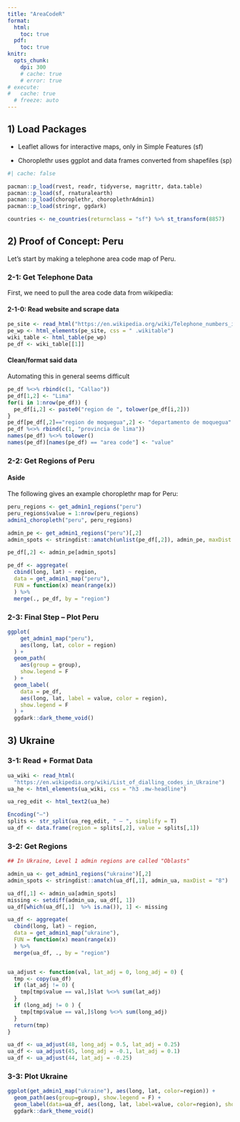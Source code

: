 ```yaml
---
title: "AreaCodeR"
format:
  html:
    toc: true
  pdf:
    toc: true
knitr:
  opts_chunk:
    dpi: 300
    # cache: true
    # error: true
# execute:
#   cache: true
  # freeze: auto
---
```



## 1) Load Packages

- Leaflet allows for interactive maps, only in Simple Features (sf)

- Choroplethr uses ggplot and data frames converted from shapefiles (sp)

```r
#| cache: false

pacman::p_load(rvest, readr, tidyverse, magrittr, data.table)
pacman::p_load(sf, rnaturalearth)
pacman::p_load(choroplethr, choroplethrAdmin1)
pacman::p_load(stringr, ggdark)
```

```r
countries <- ne_countries(returnclass = "sf") %>% st_transform(8857) 
```

## 2) Proof of Concept: Peru

Let's start by making a telephone area code map of Peru.

### 2-1: Get Telephone Data

First, we need to pull the area code data from wikipedia:

#### 2-1-0: Read website and scrape data

```r
pe_site <- read_html("https://en.wikipedia.org/wiki/Telephone_numbers_in_Peru")
pe_wp <- html_elements(pe_site, css = " .wikitable")
wiki_table <- html_table(pe_wp)
pe_df <- wiki_table[[1]]
```

#### Clean/format said data

Automating this in general seems difficult

```r
pe_df %<>% rbind(c(1, "Callao"))
pe_df[1,2] <- "Lima"
for(i in 1:nrow(pe_df)) {
  pe_df[i,2] <- paste0("region de ", tolower(pe_df[i,2])) 
}
pe_df[pe_df[,2]=="region de moquegua",2] <- "departamento de moquegua"
pe_df %<>% rbind(c(1, "provincia de lima")) 
names(pe_df) %<>% tolower()
names(pe_df)[names(pe_df) == "area code"] <- "value"
```


### 2-2: Get Regions of Peru

::::{.callout-note collapse="true"}
#### Aside

The following gives an example choroplethr map for Peru:

```r
peru_regions <- get_admin1_regions("peru")
peru_regions$value = 1:nrow(peru_regions)
admin1_choropleth("peru", peru_regions)
```
::::


```r
admin_pe <- get_admin1_regions("peru")[,2]
admin_spots <- stringdist::amatch(unlist(pe_df[,2]), admin_pe, maxDist = "10")

pe_df[,2] <- admin_pe[admin_spots]

pe_df <- aggregate(
  cbind(long, lat) ~ region, 
  data = get_admin1_map("peru"),
  FUN = function(x) mean(range(x))
  ) %>% 
  merge(., pe_df, by = "region")
```


### 2-3: Final Step -- Plot Peru

```r
ggplot(
    get_admin1_map("peru"),
    aes(long, lat, color = region)
  ) + 
  geom_path(
    aes(group = group), 
    show.legend = F
  ) +
  geom_label(
    data = pe_df, 
    aes(long, lat, label = value, color = region), 
    show.legend = F
  ) +
  ggdark::dark_theme_void()
```

## 3) Ukraine


### 3-1: Read + Format Data

```r
ua_wiki <- read_html(
  "https://en.wikipedia.org/wiki/List_of_dialling_codes_in_Ukraine")
ua_he <- html_elements(ua_wiki, css = "h3 .mw-headline")

ua_reg_edit <- html_text2(ua_he) 

Encoding("–")
splits <- str_split(ua_reg_edit, " – ", simplify = T)
ua_df <- data.frame(region = splits[,2], value = splits[,1])
```

### 3-2: Get Regions
```r
## In Ukraine, Level 1 admin regions are called "Oblasts"

admin_ua <- get_admin1_regions("ukraine")[,2]
admin_spots <- stringdist::amatch(ua_df[,1], admin_ua, maxDist = "8")

ua_df[,1] <- admin_ua[admin_spots]
missing <- setdiff(admin_ua, ua_df[, 1])
ua_df[which(ua_df[,1]  %>% is.na()), 1] <- missing

ua_df <- aggregate(
  cbind(long, lat) ~ region, 
  data = get_admin1_map("ukraine"),
  FUN = function(x) mean(range(x))
  ) %>% 
  merge(ua_df, ., by = "region")


ua_adjust <- function(val, lat_adj = 0, long_adj = 0) {
  tmp <- copy(ua_df)
  if (lat_adj != 0) {
    tmp[tmp$value == val,]$lat %<>% sum(lat_adj)
  }
  if (long_adj != 0 ) {
    tmp[tmp$value == val,]$long %<>% sum(long_adj)
  }
  return(tmp)
}

ua_df <- ua_adjust(48, long_adj = 0.5, lat_adj = 0.25)
ua_df <- ua_adjust(45, long_adj = -0.1, lat_adj = 0.1)
ua_df <- ua_adjust(44, lat_adj = -0.25)
```

### 3-3: Plot Ukraine

```r
ggplot(get_admin1_map("ukraine"), aes(long, lat, color=region)) + 
  geom_path(aes(group=group), show.legend = F) +
  geom_label(data=ua_df, aes(long, lat, label=value, color=region), show.legend = F) +
  ggdark::dark_theme_void()
```